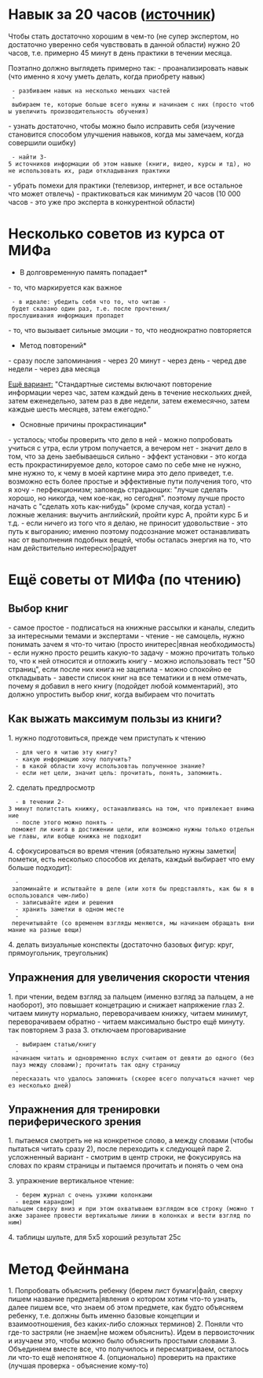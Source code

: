 = Навык за 20 часов ([[https://www.youtube.com/watch?v=5MgBikgcWnY|источник]]) =

Чтобы стать достаточно хорошим в чем-то (не супер экспертом, но достаточно уверенно себя чувствовать в данной области) нужно 20 часов, т.е. примерно 45 минут в день практики в течении месяца.

Поэтапно должно выглядеть примерно так:
- проанализировать навык (что именно я хочу уметь делать, когда приобрету навык)
  - разбиваем навык на несколько меньших частей
  - выбираем те, которые больше всего нужны и начинаем с них (просто чтобы увеличить производительность обучения)
- узнать достаточно, чтобы можно было исправить себя (изучение становится способом улучшения навыков, когда мы замечаем, когда совершили ошибку)
  - найти 3-5 источников информации об этом навыке (книги, видео, курсы и тд), но не использовать их, ради откладывания практики
- убрать помехи для практики (телевизор, интернет, и все остальное что может отвлечь)
- практиковаться как минимум 20 часов (10 000 часов - это уже про эксперта в конкурентной области)

= Несколько советов из курса от МИФа =

*В долговременную память попадает*
- то, что маркируется как важное
  - в идеале: убедить себя что то, что читаю - будет сказано один раз, т.е. после прочтения/прослушивания информация пропадет
- то, что вызывает сильные эмоции
- то, что неоднократно повторяется

*Метод повторений*
- сразу после запоминания
- через 20 минут
- через день
- черед две недели
- через два месяца

[[https://zamesin.me/deliberate-practice-guide-translation|Ещё вариант:]] "Стандартные системы включают повторение информации через час, затем каждый день в течение нескольких дней, затем еженедельно, затем раз в две недели, затем ежемесячно, затем каждые шесть месяцев, затем ежегодно."

*Основные причины прокрастинации*
- усталось; чтобы проверить что дело в ней - можно попробовать учиться с утра, если утром получается, а вечером нет - значит дело в том, что за день заебываешься сильно
- эффект установки - это когда есть прокрастинируемое дело, которое само по себе мне не нужно, мне нужно то, к чему в моей картине мира это дело приведет, т.е. возможно есть более простые и эффективные пути получения того, что я хочу
- перфекционизм; заповедь страдающих: "лучше сделать хорошо, но никогда, чем кое-как, но сегодня". поэтому лучше просто начать с "сделать хоть как-нибудь" (кроме случая, когда устал)
- ложные желания: выучить английский, пройти курс А, пройти курс Б и т.д. - если ничего из того что я делаю, не приносит удовольствие - это путь к выгоранию; именно поэтому подсознание может останавливать нас от выполнения подобных вещей, чтобы осталась энергия на то, что нам действительно интересно|радует

= Ещё советы от МИФа (по чтению) =

== Выбор книг ==

- самое простое - подписаться на книжные рассылки и каналы, следить за интересными темами и экспертами
- чтение - не самоцель, нужно понимать зачем я что-то читаю (просто инитерес|явная необходимость)
- если нужно просто решить какую-то задачу - можно прочитать только то, что к ней относится и отложить книгу
- можно использовать тест "50 страниц", если после них книга не зацепила - можно спокойно ее откладывать
- завести список книг на все тематики и в нем отмечать, почему я добавил в него книгу (подойдет любой комментарий), это должно упростить выбор книг, когда выбираем что почитать

== Как выжать максимум пользы из книги? ==

1. нужно подготовиться, прежде чем приступать к чтению
   - для чего я читаю эту книгу?
   - какую информацию хочу получить?
   - в какой области хочу использовтаь полученное знание?
   - если нет цели, значит цель: прочитать, понять, запомнить.

2. сделать предпросмотр
   - в течении 2-3 минут политстать книжку, останавливаясь на том, что привлекает внимание
   - после этого можно понять - поможет ли книга в достижении цели, или возможно нужны только отдельные главы, или вобще книжка не подходит

4. сфокусироваться во время чтения (обязательно нужны заметки|пометки, есть несколько способов их делать, каждый выбирает что ему больше подходит):
   - запоминайте и испытвайте в деле (или хотя бы представлять, как бы я воспользовался чем-либо)
   - записывайте идеи и решения
   - хранить заметки в одном месте
   - перечитывайте (со временем взгляды меняются, мы начинаем обращать внимание на разные вещи)

4. делать визуальные конспекты (достаточно базовых фигур: круг, прямоугольник, треугольник)

== Упражнения для увеличения скорости чтения ==
1. при чтении, ведем взгляд за пальцем (именно взгляд за пальцем, а не наоборот), это повышает концетрацию и снижает напряжение глаз
2. читаем минуту нормально, переворачиваем книжку, читаем минимут, переворачиваем обратно - читаем максимально быстро ещё минуту. так повторяем 3 раза
3. отключаем проговаривание
   - выбираем статью/книгу
   - начинаем читать и одновременно вслух считаем от девяти до одного (без пауз между словами); прочитать так одну страницу
   - пересказать что удалось запомнить (скорее всего получаться начнет через несколько дней)

== Упражнения для тренировки периферического зрения ==

1. пытаемся смотреть не на конкретное слово, а между словами (чтобы пытаться читать сразу 2), после переходить к следующей паре
2. усложненный вариант - смотрим в центр строки, не фокусируясь на словах по краям страницы и пытаемся прочитать и понять о чем она

3. упражнение вертикальное чтение:
   - берем журнал с очень узкими колонками
   - ведем карандом|пальцем сверху вниз и при этом охватываем взглядом всю строку (можно также заранее провести вертикальные линии в колонках и вести взгляд по ним)

4. таблицы шульте, для 5х5 хороший результат 25с

= Метод Фейнмана =

1. Попробовать объяснить ребенку (берем лист бумаги|файл, сверху пишем название предмета|явления о котором хотим что-то узнать, далее пишем все, что знаем об этом предмете, как будто объясняем ребенку, т.е. должны быть именно базовые концепции и взаимоотношения, без каких-либо сложных терминов)
2. Поняли что где-то застряли (не знаем|не можем объяснить). Идем в первоисточник и изучаем это, чтобы можно было объяснить простыми словами
3. Объединяем вместе все, что получилось и пересматриваем, осталось ли что-то ещё непонятное
4. (опционально) проверить на практике (лучшая проверка - объяснение кому-то)
